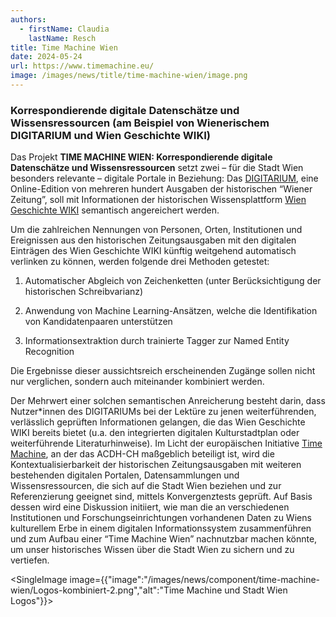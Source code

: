 ```yaml
---
authors:
  - firstName: Claudia
    lastName: Resch
title: Time Machine Wien
date: 2024-05-24
url: https://www.timemachine.eu/
image: /images/news/title/time-machine-wien/image.png
---
```

### **Korrespondierende digitale Datenschätze und Wissensressourcen (am Beispiel von Wienerischem DIGITARIUM und Wien Geschichte WIKI)**

Das Projekt **TIME MACHINE WIEN: Korrespondierende digitale Datenschätze und Wissensressourcen** setzt zwei – für die Stadt Wien besonders relevante – digitale Portale in Beziehung: Das [DIGITARIUM](https://digitarium.acdh.oeaw.ac.at/), eine Online-Edition von mehreren hundert Ausgaben der historischen “Wiener Zeitung”, soll mit Informationen der historischen Wissensplattform [Wien Geschichte WIKI](https://www.geschichtewiki.wien.gv.at/Wien_Geschichte_Wiki) semantisch angereichert werden. 

Um die zahlreichen Nennungen von Personen, Orten, Institutionen und Ereignissen aus den historischen Zeitungsausgaben mit den digitalen Einträgen des Wien Geschichte WIKI künftig weitgehend automatisch verlinken zu können, werden folgende drei Methoden getestet:

1. Automatischer Abgleich von Zeichenketten (unter Berücksichtigung der historischen Schreibvarianz)

2. Anwendung von Machine Learning-Ansätzen, welche die Identifikation von Kandidatenpaaren unterstützen

3. Informationsextraktion durch trainierte Tagger zur Named Entity Recognition

Die Ergebnisse dieser aussichtsreich erscheinenden Zugänge sollen nicht nur verglichen, sondern auch miteinander kombiniert werden. 

Der Mehrwert einer solchen semantischen Anreicherung besteht darin, dass Nutzer\*innen des DIGITARIUMs bei der Lektüre zu jenen weiterführenden, verlässlich geprüften Informationen gelangen, die das Wien Geschichte WIKI bereits bietet (u.a. den integrierten digitalen Kulturstadtplan oder weiterführende Literaturhinweise). Im Licht der europäischen Initiative [Time Machine](https://www.timemachine.eu/), an der das ACDH-CH maßgeblich beteiligt ist, wird die Kontextualisierbarkeit der historischen Zeitungsausgaben mit weiteren bestehenden digitalen Portalen, Datensammlungen und Wissensressourcen, die sich auf die Stadt Wien beziehen und zur Referenzierung geeignet sind, mittels Konvergenztests geprüft. Auf Basis dessen wird eine Diskussion initiiert, wie man die an verschiedenen Institutionen und Forschungseinrichtungen vorhandenen Daten zu Wiens kulturellem Erbe in einem digitalen Informationssystem zusammenführen und zum Aufbau einer “Time Machine Wien” nachnutzbar machen könnte, um unser historisches Wissen über die Stadt Wien zu sichern und zu vertiefen.

<SingleImage image={{"image":"/images/news/component/time-machine-wien/Logos-kombiniert-2.png","alt":"Time Machine und Stadt Wien Logos"}}>

</SingleImage>
